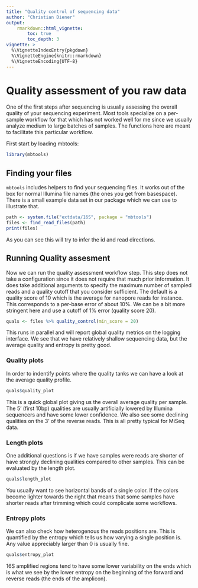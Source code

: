 ```yaml
---
title: "Quality control of sequencing data"
author: "Christian Diener"
output:
    rmarkdown::html_vignette:
        toc: true
        toc_depth: 3
vignette: >
  %\VignetteIndexEntry{pkgdown}
  %\VignetteEngine{knitr::rmarkdown}
  %\VignetteEncoding{UTF-8}
---
```


# Quality assessment of you raw data

One of the first steps after sequencing is usually assessing the overall
quality of your sequencing experiment. Most tools specialize on a
per-sample workflow for that which has not worked well for me since we
usually analyze medium to large batches of samples. The functions here
are meant to facilitate this particular workflow.

First start by loading mbtools:

```r
library(mbtools)
```

## Finding your files

`mbtools` includes helpers to find your sequencing files. It works out
of the box for normal Illumina file names (the ones you get from basespace).
There is a small example data set in our package which we can use to
illustrate that.

```r
path <- system.file("extdata/16S", package = "mbtools")
files <- find_read_files(path)
print(files)
```

As you can see this will try to infer the id and read directions.

## Running Quality assesment

Now we can run the quality assessment workflow step. This step does not
take a configuration since it does not require that much prior information.
It does take additional arguments to specify the maximum number of sampled
reads and a quality cutoff that you consider sufficient. The default is a
quality score of 10 which is the average for nanopore reads for instance.
This corresponds to a per-base error of about 10%. We can be a bit more
stringent here and use a cutoff of 1% error (quality score 20).

```r
quals <- files %>% quality_control(min_score = 20)
```

This runs in parallel and will report global quality metrics on the logging interface. We see
that we have relatively shallow sequencing data, but the average quality
and entropy is pretty good.

### Quality plots

In order to indentify points where the quality tanks we can have a look
at the average quality profile.

```r
quals$quality_plot
```

This is a quick global plot giving us the overall average quality per sample.
The 5' (first 10bp) qualities are usually artificially lowered by Illumina sequencers and
have some lower confidence. We also see some declining qualities on the 3' of the
reverse reads. This is all pretty typical for MiSeq data.

### Length plots

One additional questions is if we have samples were reads are shorter of have
strongly declining qualities compared to other samples. This can be evaluated
by the length plot.

```r
quals$length_plot
```

You usually want to see horizontal bands of a single color. If the colors become
lighter towards the right that means that some samples have shorter reads after
trimming which could complicate some workflows.

### Entropy plots

We can also check how heterogenous the reads positions are. This is quantified
by the entropy which tells us how varying a single position is. Any value
appreciably larger than 0 is usually fine.

```r
quals$entropy_plot
```

16S amplified regions tend to have some lower variability on the ends which
is what we see by the lower entropy on the beginning of the forward and
reverse reads (the ends of the amplicon).


